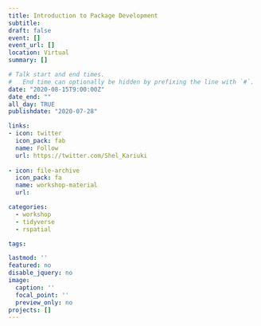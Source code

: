 ```yaml
---
title: Introduction to Package Development
subtitle: 
draft: false
event: []
event_url: []
location: Virtual
summary: []

# Talk start and end times.
#   End time can optionally be hidden by prefixing the line with `#`.
date: "2020-08-15T9:00:00Z"
date_end: ""
all_day: TRUE
publishdate: "2020-07-28"

links:
- icon: twitter
  icon_pack: fab
  name: Follow
  url: https://twitter.com/Shel_Kariuki
  
- icon: file-archive
  icon_pack: fa
  name: workshop-material
  url:  

categories:  
  - workshop
  - tidyverse
  - rspatial

tags:

lastmod: ''
featured: no
disable_jquery: no
image: 
  caption: ''
  focal_point: ''
  preview_only: no
projects: []
---
```







